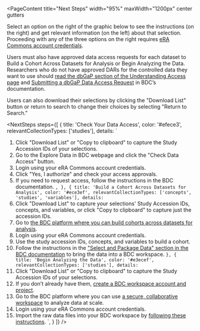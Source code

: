 
<PageContent 
  title="Next Steps"
  width="95%" maxWidth="1200px" center gutters
>
  Select an option on the right of the graphic below to see the instructions
  (on the right) and get relevant information (on the left) about that selection.
  Proceeding with any of the three options on the right
  requires [eRA Commons account credentials](https://www.era.nih.gov/register-accounts/understanding-era-commons-accounts.htm). 

  Users must also have approved data access requests for each dataset to Build a
  Cohort Across Datasets for Analysis or Begin Analyzing the Data. Researchers who do not have approved DARs for the controlled data they want to use
  should [read the dbGaP section of the Understanding Access page](https://bdcatalyst.gitbook.io/biodata-catalyst-documentation/written-documentation/data-access/understanding-access-requirements-for-biodata-catalyst\#dbgap) and [Submitting a dbGaP Data Access Request](https://bdcatalyst.gitbook.io/biodata-catalyst-documentation/written-documentation/data-access/submitting-a-dbgap-data-access-request) in BDC’s documentation.

  Users can also download their selections by clicking the "Download List" button or return to search to change their choices by selecting "Return to Search."

  <NextSteps steps={[
    {
      title: 'Check Your Data Access',
      color: '#efece3',
      relevantCollectionTypes: ['studies'],
      details: `
1. Click "Download List" or "Copy to clipboard" to capture the Study Accession IDs of your selections. 
2. Go to the Explore Data in BDC webpage and click the "Check Data Access" button. 
3. Login using your eRA Commons account credentials. 
4. Click "Yes, I authorize" and check your access approvals.
5. If you need to request access, follow the instructions in the BDC documentation.
      `,
    },
    {
      title: 'Build a Cohort Across Datasets for Analysis',
      color: '#ece3ef',
      relevantCollectionTypes: ['concepts', 'studies', 'variables'],
      details: `
1. Click "Download List" to capture your selections' Study Accession IDs, concepts, and variables, or click "Copy to clipboard" to capture just the accession IDs.   
2. Go to [the BDC platform where you can build cohorts across datasets for analysis](https://picsure.biodatacatalyst.nhlbi.nih.gov/psamaui/login).   
3. Login using your eRA Commons account credentials.  
4. Use the study accession IDs, concepts, and variables to build a cohort.  
5. Follow the instructions in the ["Select and Package Data" section in the BDC documentation](https://bdcatalyst.gitbook.io/biodata-catalyst-documentation/written-documentation/explore-available-data/pic-sure-for-biodata-catalyst-user-guide/pic-sure-open-access-vs.-pic-sure-authorized-access/search-authorized-access#select-and-package-data+) to bring the data into a BDC workspace.
      `
    },
    {
      title: 'Begin Analyzing the Data',
      color: '#e3ecef',
      relevantCollectionTypes: ['studies'],
      details: `
1. Click "Download List" or "Copy to clipboard" to capture the Study Accession IDs of your selections.  
2. If you don’t already have them, [create a BDC workspace account and project](/use-bdc/analyze-data).  
3. Go to the BDC platform where you can use [a secure, collaborative workspace](https://accounts.sb.biodatacatalyst.nhlbi.nih.gov/auth/login?next=https%3A%2F%2Faccounts.sb.biodatacatalyst.nhlbi.nih.gov%2Foauth2%2Fauthorization%3Fresponse_type%3Dcode%26client_id%3D74735b722c33498cb981b6b6e24f659f%26redirect_uri%3Dhttps%253A%252F%252Fplatform.sb.biodatacatalyst.nhlbi.nih.gov%252Foauth2%252Fredirect%26state%3DV6tMqHD29FVRoG3HJy8iYhXLTtTB6v%26client_next%3Dhttps%253A%252F%252Fplatform.sb.biodatacatalyst.nhlbi.nih.gov%252F%26scope%3Dopenid%26nonce%3D49456324535888103221696441001) to analyze data at scale.  
4. Login using your eRA Commons account credentials.  
5. Import the raw data files into your BDC workspace by [following these instructions](https://sb-biodatacatalyst.readme.io/docs/import-data-from-biodata-catalyst-powered-by-gen3).
      `,
    }
  ]} />
  
</PageContent>
